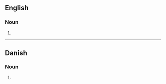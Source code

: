 {{also|babysitters|Babysitters|baby sitters}}

==English==

===Noun===
{{head|en|noun form}}

# {{plural of|baby-sitter|lang=en}}

----

==Danish==

===Noun===
{{head|da|noun form}}
# {{inflection of|da|baby-sitter||indef|gen|s}}
